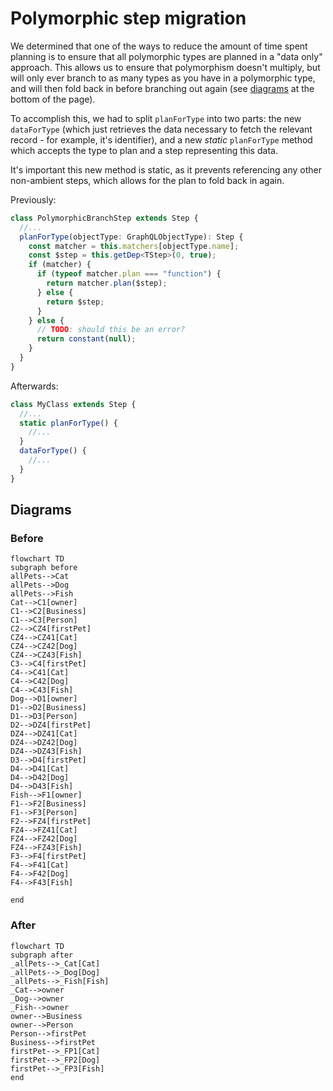 # Polymorphic step migration

<!-- TODO: update this -->

We determined that one of the ways to reduce the amount of time spent planning
is to ensure that all polymorphic types are planned in a "data only" approach.
This allows us to ensure that polymorphism doesn't multiply, but will only ever
branch to as many types as you have in a polymorphic type, and will then fold
back in before branching out again (see [diagrams](#diagrams) at the bottom of
the page).

To accomplish this, we had to split `planForType` into two parts: the new
`dataForType` (which just retrieves the data necessary to fetch the relevant
record - for example, it's identifier), and a new _static_ `planForType` method
which accepts the type to plan and a step representing this data.

It's important this new method is static, as it prevents referencing any other
non-ambient steps, which allows for the plan to fold back in again.

Previously:

```ts
class PolymorphicBranchStep extends Step {
  //...
  planForType(objectType: GraphQLObjectType): Step {
    const matcher = this.matchers[objectType.name];
    const $step = this.getDep<TStep>(0, true);
    if (matcher) {
      if (typeof matcher.plan === "function") {
        return matcher.plan($step);
      } else {
        return $step;
      }
    } else {
      // TODO: should this be an error?
      return constant(null);
    }
  }
}
```

Afterwards:

```ts
class MyClass extends Step {
  //...
  static planForType() {
    //...
  }
  dataForType() {
    //...
  }
}
```

## Diagrams

### Before

```mermaid
flowchart TD
subgraph before
allPets-->Cat
allPets-->Dog
allPets-->Fish
Cat-->C1[owner]
C1-->C2[Business]
C1-->C3[Person]
C2-->CZ4[firstPet]
CZ4-->CZ41[Cat]
CZ4-->CZ42[Dog]
CZ4-->CZ43[Fish]
C3-->C4[firstPet]
C4-->C41[Cat]
C4-->C42[Dog]
C4-->C43[Fish]
Dog-->D1[owner]
D1-->D2[Business]
D1-->D3[Person]
D2-->DZ4[firstPet]
DZ4-->DZ41[Cat]
DZ4-->DZ42[Dog]
DZ4-->DZ43[Fish]
D3-->D4[firstPet]
D4-->D41[Cat]
D4-->D42[Dog]
D4-->D43[Fish]
Fish-->F1[owner]
F1-->F2[Business]
F1-->F3[Person]
F2-->FZ4[firstPet]
FZ4-->FZ41[Cat]
FZ4-->FZ42[Dog]
FZ4-->FZ43[Fish]
F3-->F4[firstPet]
F4-->F41[Cat]
F4-->F42[Dog]
F4-->F43[Fish]

end
```

### After

```mermaid
flowchart TD
subgraph after
_allPets-->_Cat[Cat]
_allPets-->_Dog[Dog]
_allPets-->_Fish[Fish]
_Cat-->owner
_Dog-->owner
_Fish-->owner
owner-->Business
owner-->Person
Person-->firstPet
Business-->firstPet
firstPet-->_FP1[Cat]
firstPet-->_FP2[Dog]
firstPet-->_FP3[Fish]
end
```
